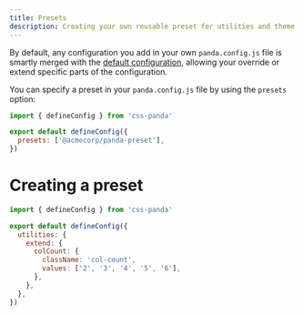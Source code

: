 ```yaml
---
title: Presets
description: Creating your own reusable preset for utilities and theme
---
```


By default, any configuration you add in your own `panda.config.js` file is smartly merged with the
[default configuration](#), allowing your override or extend specific parts of the configuration.

You can specify a preset in your `panda.config.js` file by using the `presets` option:

```js
import { defineConfig } from 'css-panda'

export default defineConfig({
  presets: ['@acmecorp/panda-preset'],
})
```

# Creating a preset

```js
import { defineConfig } from 'css-panda'

export default defineConfig({
  utilities: {
    extend: {
      colCount: {
        className: 'col-count',
        values: ['2', '3', '4', '5', '6'],
      },
    },
  },
})
```
